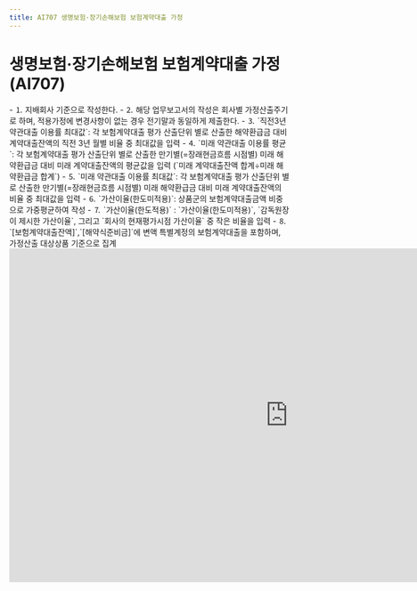 ```yaml
---
title: AI707 생명보험·장기손해보험 보험계약대출 가정
---
```

# 생명보험·장기손해보험 보험계약대출 가정 (AI707)

<Accordion multiple activeIndex={[]}>
<AccordionTab header="[작성 요령]">
- ⒈ 지배회사 기준으로 작성한다.
- ⒉ 해당 업무보고서의 작성은 회사별 가정산출주기로 하며, 적용가정에 변경사항이 없는 경우 전기말과 동일하게 제출한다.
- ⒊ `직전3년 약관대출 이용률 최대값`: 각 보험계약대출 평가 산출단위 별로 산출한 해약환급금 대비 계약대출잔액의 직전 3년 월별 비율 중 최대값을 입력
- ⒋ `미래 약관대출 이용률 평균`: 각 보험계약대출 평가 산출단위 별로 산출한 만기별(=장래현금흐름 시점별) 미래 해약환급금 대비 미래 계약대출잔액의 평균값을 입력 (`미래 계약대출잔액 합계÷미래 해약환급금 합계`)
- ⒌ `미래 약관대출 이용률 최대값`: 각 보험계약대출 평가 산출단위 별로 산출한 만기별(=장래현금흐름 시점별) 미래 해약환급금 대비 미래 계약대출잔액의 비율 중 최대값을 입력
- ⒍ `가산이율(한도미적용)`: 상품군의 보험계약대출금액 비중으로 가중평균하여 작성
- ⒎ `가산이율(한도적용)` : `가산이율(한도미적용)`, `감독원장이 제시한 가산이율`, 그리고 `회사의 현재평가시점 가산이율` 중 작은 비율을 입력
- ⒏ `[보험계약대출잔액]`,`[해약식준비금]`에 변액 특별계정의 보험계약대출을 포함하며, 가정산출 대상상품 기준으로 집계

</AccordionTab>
</Accordion>

<br/>

<iframe width="1000" height="600" frameBorder="0" scrolling="no"
src="https://onedrive.live.com/embed?resid=AB5F66CE0CF8D024%2116554&authkey=%21ACzRWZavyE-79hc&em=2
&AllowTyping=True
&wdAllowInteractivity=False&ActiveCell='1-9'!D11&Item='1-9'!A7:L41
&wdHideGridlines=True
&wdDownloadButton=False
&waccluster=PSG3">
</iframe>
